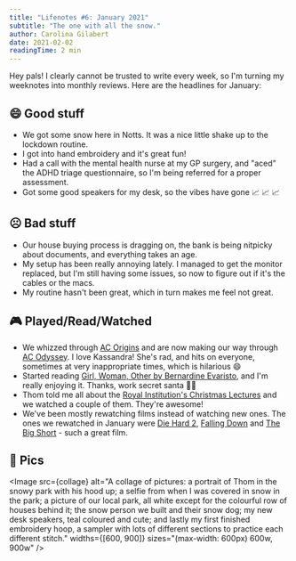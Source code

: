 ```yaml
---
title: "Lifenotes #6: January 2021"
subtitle: "The one with all the snow."
author: Carolina Gilabert
date: 2021-02-02
readingTime: 2 min
---
```



Hey pals! I clearly cannot be trusted to write every week, so I'm turning my weeknotes into monthly reviews. Here are the headlines for January:

## 😄 Good stuff

- We got some snow here in Notts. It was a nice little shake up to the lockdown routine.
- I got into hand embroidery and it's great fun!
- Had a call with the mental health nurse at my GP surgery, and "aced" the ADHD triage questionnaire, so I'm being referred for a proper assessment.
- Got some good speakers for my desk, so the vibes have gone 📈 📈 📈

## ☹️ Bad stuff

- Our house buying process is dragging on, the bank is being nitpicky about documents, and everything takes an age.
- My setup has been really annoying lately. I managed to get the monitor replaced, but I'm still having some issues, so now to figure out if it's the cables or the macs.
- My routine hasn't been great, which in turn makes me feel not great.

## 🎮 Played/Read/Watched

- We whizzed through [AC Origins](https://store.playstation.com/en-gb/product/EP0001-CUSA05625_00-GAMEACEMPIRE0000) and are now making our way through [AC Odyssey](https://store.playstation.com/en-gb/product/EP0001-CUSA09303_00-GAME000000000000). I love Kassandra! She's rad, and hits on everyone, sometimes at very inappropriate times, which is hilarious 😄
- Started reading [Girl, Woman, Other by Bernardine Evaristo](https://uk.bookshop.org/books/girl-woman-other-winner-of-the-booker-prize-2019/9780241984994), and I'm really enjoying it. Thanks, work secret santa 🙌🏼
- Thom told me all about the [Royal Institution's Christmas Lectures](https://www.bbc.co.uk/iplayer/episode/m000qpjk/royal-institution-christmas-lectures-2020-planet-earth-a-users-guide-1-engine-earth) and we watched a couple of them. They're awesome!
- We've been mostly rewatching films instead of watching new ones. The ones we rewatched in January were [Die Hard 2](https://www.imdb.com/title/tt0099423), [Falling Down](https://www.imdb.com/title/tt0106856) and [The Big Short](https://www.imdb.com/title/tt1596363) - such a great film.

## 📸 Pics

<Image
  src={collage}
  alt="A collage of pictures: a portrait of Thom in the snowy park with his hood up; a selfie from when I was covered in snow in the park; a picture of our local park, all white except for the colourful row of houses behind it; the snow person we built and their snow dog; my new desk speakers, teal coloured and cute; and lastly my first finished embroidery hoop, a sampler with lots of different sections to practice each different stitch."
  widths={[600, 900]}
  sizes="(max-width: 600px) 600w, 900w"
/>
